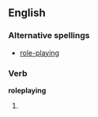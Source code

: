 ==English==

===Alternative spellings===
* [[role-playing]]

===Verb===
'''roleplaying'''

# {{third-person singular of|[[roleplay]]}}